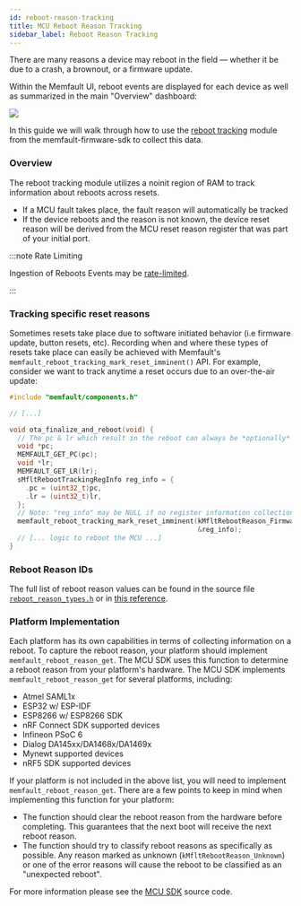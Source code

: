 ```yaml
---
id: reboot-reason-tracking
title: MCU Reboot Reason Tracking
sidebar_label: Reboot Reason Tracking
---
```



There are many reasons a device may reboot in the field — whether it be due to a
crash, a brownout, or a firmware update.

Within the Memfault UI, reboot events are displayed for each device as well as
summarized in the main "Overview" dashboard:

![](/img/docs/mcu/reboot-reason-chart.png)

In this guide we will walk through how to use the
[reboot tracking](https://github.com/memfault/memfault-firmware-sdk/blob/master/components/include/memfault/core/reboot_tracking.h#L9-L21)
module from the memfault-firmware-sdk to collect this data.

<IntegrationCompletePrerequisite />

### Overview

The reboot tracking module utilizes a noinit region of RAM to track information
about reboots across resets.

- If a MCU fault takes place, the fault reason will automatically be tracked
- If the device reboots and the reason is not known, the device reset reason
  will be derived from the MCU reset reason register that was part of your
  initial port.

:::note Rate Limiting

Ingestion of Reboots Events may be
[rate-limited](/docs/platform/rate-limiting#reboot-events).

:::

### Tracking specific reset reasons

Sometimes resets take place due to software initiated behavior (i.e firmware
update, button resets, etc). Recording when and where these types of resets take
place can easily be achieved with Memfault's
`memfault_reboot_tracking_mark_reset_imminent()` API. For example, consider we
want to track anytime a reset occurs due to an over-the-air update:

```c
#include "memfault/components.h"

// [...]

void ota_finalize_and_reboot(void) {
  // The pc & lr which result in the reboot can always be *optionally* recorded
  void *pc;
  MEMFAULT_GET_PC(pc);
  void *lr;
  MEMFAULT_GET_LR(lr);
  sMfltRebootTrackingRegInfo reg_info = {
    .pc = (uint32_t)pc,
    .lr = (uint32_t)lr,
  };
  // Note: "reg_info" may be NULL if no register information collection is desired
  memfault_reboot_tracking_mark_reset_imminent(kMfltRebootReason_FirmwareUpdate,
                                               &reg_info);
  // [... logic to reboot the MCU ...]
}
```

### Reboot Reason IDs

The full list of reboot reason values can be found in the source file
[`reboot_reason_types.h`][reboot_reason_types.h] or in [this
reference][docs-reboot-reason-ids].

### Platform Implementation

Each platform has its own capabilities in terms of collecting information on a
reboot. To capture the reboot reason, your platform should implement
`memfault_reboot_reason_get`. The MCU SDK uses this function to determine a
reboot reason from your platform's hardware. The MCU SDK implements
`memfault_reboot_reason_get` for several platforms, including:

- Atmel SAML1x
- ESP32 w/ ESP-IDF
- ESP8266 w/ ESP8266 SDK
- nRF Connect SDK supported devices
- Infineon PSoC 6
- Dialog DA145xx/DA1468x/DA1469x
- Mynewt supported devices
- nRF5 SDK supported devices

If your platform is not included in the above list, you will need to implement
`memfault_reboot_reason_get`. There are a few points to keep in mind when
implementing this function for your platform:

- The function should clear the reboot reason from the hardware before
  completing. This guarantees that the next boot will receive the next reboot
  reason.
- The function should try to classify reboot reasons as specifically as
  possible. Any reason marked as unknown (`kMfltRebootReason_Unknown`) or one of
  the error reasons will cause the reboot to be classified as an "unexpected
  reboot".

For more information please see the
[MCU SDK](https://github.com/memfault/memfault-firmware-sdk) source code.

[docs-reboot-reason-ids]: /docs/reference/reference-reboot-reason-ids
[reboot_reason_types.h]:
  https://github.com/memfault/memfault-firmware-sdk/blob/master/components/include/memfault/core/reboot_reason_types.h

